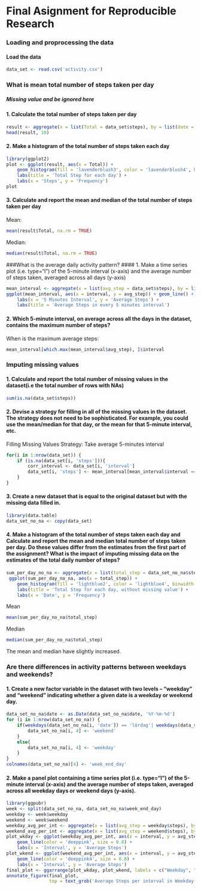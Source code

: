 Final Asignment for Reproducible Research
==========================================

### Loading and proprocessing the data
#### Load the data
```{R}
data_set <- read.csv('activity.csv')
```

### What is mean total number of steps taken per day
##### *Missing value and be ignored here*
#### 1. Calculate the total number of steps taken per day
```{R}
result <- aggregate(x = list(Total = data_set$steps), by = list(date = data_set$date), FUN = sum, na.rm = TRUE)
head(result, 10)
```

#### 2. Make a histogram of the total number of steps taken each day
```{R}
library(ggplot2)
plot <- ggplot(result, aes(x = Total)) +
    geom_histogram(fill = 'lavenderblush3', color = 'lavenderblush4', binwidth = 1000) +
    labs(title = 'Total Step for each day') +
    labs(x = 'Steps', y = 'Frequency')
plot
```

#### 3. Calculate and report the mean and median of the total number of steps taken per day
Mean:
```{R}
mean(result$Total, na.rm = TRUE)
```

Median:
```{R}
median(result$Total, na.rm = TRUE)
```

###What is the average daily activity pattern?
#### 1. Make a time series plot (i.e. \color{red}{\verb|type = "l"|}type="l") of the 5-minute interval (x-axis) and the average number of steps taken, averaged across all days (y-axis)
```{R}
mean_interval <- aggregate(x = list(avg_step = data_set$steps), by = list(interval = data_set$interval), FUN = mean, na.rm = TRUE)
ggplot(mean_interval, aes(x = interval, y = avg_step)) + geom_line() +
    labs(x = '5 Minutes Interval', y = 'Average Steps') + 
    labs(title = 'Average Steps in every 5 minutes interval')
```

#### 2. Which 5-minute interval, on average across all the days in the dataset, contains the maximum number of steps?
When is the maximum average steps:
```{R}
mean_interval[which.max(mean_interval$avg_step), ]$interval
```

### Imputing missing values
#### 1. Calculate and report the total number of missing values in the dataset(i.e the total number of rows with NAs)
```{R}
sum(is.na(data_set$steps))
```
#### 2. Devise a strategy for filling in all of the missing values in the dataset. The strategy does not need to be sophisticated. For example, you could use the mean/median for that day, or the mean for that 5-minute interval, etc.
Filling Missing Values Strategy: Take average 5-minutes interval
```{R}
for(i in 1:nrow(data_set)) {
    if (is.na(data_set[i, 'steps'])){
        corr_interval <- data_set[i, 'interval']
        data_set[i, 'steps'] <- mean_interval[mean_interval$interval == corr_interval, 2]
    }
}
```
#### 3. Create a new dataset that is equal to the original dataset but with the missing data filled in.
```{R}
library(data.table)
data_set_no_na <- copy(data_set)
```
#### 4. Make a histogram of the total number of steps taken each day and Calculate and report the mean and median total number of steps taken per day. Do these values differ from the estimates from the first part of the assignment? What is the impact of imputing missing data on the estimates of the total daily number of steps?
```{R}
sum_per_day_no_na <- aggregate(x = list(total_step = data_set_no_na$steps), by = list(date = data_set_no_na$date), FUN = sum)
 ggplot(sum_per_day_no_na, aes(x = total_step)) +
    geom_histogram(fill = 'lightblue2', color = 'lightblue4', binwidth = 1000) +
    labs(title = 'Total Step for each day, without missing value') +
    labs(x = 'Date', y = 'Frequency')
```

Mean 
```{R}
mean(sum_per_day_no_na$total_step)
```

Median 
```{R}
median(sum_per_day_no_na$total_step)
```

The mean and median have slightly increased.

### Are there differences in activity patterns between weekdays and weekends?
#### 1. Create a new factor variable in the dataset with two levels – “weekday” and “weekend” indicating whether a given date is a weekday or weekend day.

```{R}
data_set_no_na$date <- as.Date(data_set_no_na$date, '%Y-%m-%d')
for (i in 1:nrow(data_set_no_na)) {
    if(weekdays(data_set_no_na[i, 'date']) == 'lördag'| weekdays(data_set_no_na[i, 'date']) =='söndag' ){
        data_set_no_na[i, 4] <- 'weekend'
    }
    else{
        data_set_no_na[i, 4] <- 'weekday'
    }
}
colnames(data_set_no_na)[4] <- 'week_end_day'
```

#### 2. Make a panel plot containing a time series plot (i.e. type="l") of the 5-minute interval (x-axis) and the average number of steps taken, averaged across all weekday days or weekend days (y-axis). 
```{R}
library(ggpubr)
week <- split(data_set_no_na, data_set_no_na$week_end_day)
weekday <- week$weekday
weekend <- week$weekend
weekday_avg_per_int <- aggregate(x = list(avg_step = weekday$steps), by = list(interval = weekday$interval), FUN = mean)
weekend_avg_per_int <- aggregate(x = list(avg_step = weekend$steps), by = list(interval = weekend$interval), FUN = mean)
plot_wkday <- ggplot(weekday_avg_per_int, aes(x = interval, y = avg_step)) +
    geom_line(color = 'deeppink', size = 0.8) +
    labs(x = 'Interval', y = 'Average Steps')
plot_wkend <- ggplot(weekend_avg_per_int, aes(x = interval, y = avg_step)) +
    geom_line(color = 'deeppink4', size = 0.8) +
    labs(x = 'Interval', y = 'Average Steps')
final_plot <- ggarrange(plot_wkday, plot_wkend, labels = c("Weekday", "Weekend"), nrow = 2)
annotate_figure(final_plot, 
                top = text_grob('Average Steps per interval in Weekday and Weekend'))
```
